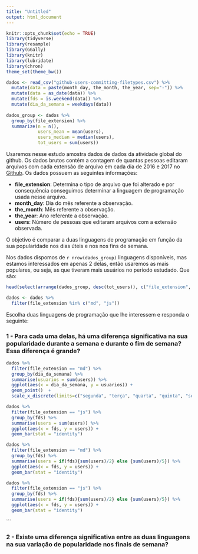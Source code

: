 ```yaml
---
title: "Untitled"
output: html_document
---
```


```r
knitr::opts_chunk$set(echo = TRUE)
library(tidyverse)
library(resample)
library(GGally)
library(knitr)
library(lubridate)
library(chron)
theme_set(theme_bw())
```

```r
dados <- read_csv("github-users-committing-filetypes.csv") %>%
  mutate(data = paste(month_day, the_month, the_year, sep="-")) %>%
  mutate(data = as_date(data)) %>%
  mutate(fds = is.weekend(data)) %>%
  mutate(dia_da_semana = weekdays(data))
  
dados_group <- dados %>%
  group_by(file_extension) %>%
  summarize(n = n(),
            users_mean = mean(users),
            users_median = median(users),
            tot_users = sum(users))
```
Usaremos nesse estudo amostra dados de dados da atividade global do github. Os dados brutos contém a contagem de quantas pessoas editaram arquivos com cada extensão de arquivo em cada dia de 2016 e 2017 no [Github](https://github.com/).
Os dados possuem as seguintes informações:  

  * __file_extension__: Determina o tipo de arquivo que foi alterado e por consequência conseguimos determinar a linguagem de programação usada nesse arquivo.  
  * __month_day__: Dia do mês referente a observação.  
  * __the_month__: Mês referente a observação.  
  * __the_year__: Ano referente a observação.  
  * __users__: Número de pessoas que editaram arquivos com a extensão observada.  

O objetivo é comparar a duas linguagens de programação em função da sua popularidade nos dias úteis e nos nos fins de semana.

Nos dados dispomos de `r nrow(dados_group)` linguagens disponíveis, mas estamos interessados em apenas 2 delas, então usaremos as mais populares, ou seja, as que tiveram mais usuários no período estudado. Que são:
```r
head(select(arrange(dados_group, desc(tot_users)), c("file_extension", "tot_users")) , 2)

dados <- dados %>%
  filter(file_extension %in% c("md", "js"))
```


Escolha duas linguagens de programação que lhe interessem e responda o seguinte: 

### 1 - Para cada uma delas, há uma diferença significativa na sua popularidade durante a semana e durante o fim de semana? Essa diferença é grande?
```r

dados %>%
  filter(file_extension == "md") %>%
  group_by(dia_da_semana) %>%
  summarise(usuarios = sum(users)) %>%
  ggplot(aes(x = dia_da_semana, y = usuarios)) + 
  geom_point()  +
  scale_x_discrete(limits=c("segunda", "terça", "quarta", "quinta", "sexta", "sábado", "domingo"))


```

```r
dados %>%
  filter(file_extension == "js") %>%
  group_by(fds) %>%
  summarise(users = sum(users)) %>%
  ggplot(aes(x = fds, y = users)) +
  geom_bar(stat = "identity")
```
```r
dados %>%
  filter(file_extension == "md") %>%
  group_by(fds) %>%
  summarise(users = if(fds){sum(users)/2} else {sum(users)/5}) %>%
  ggplot(aes(x = fds, y = users)) +
  geom_bar(stat = "identity")
```
```r
dados %>%
  filter(file_extension == "js") %>%
  group_by(fds) %>%
  summarise(users = if(fds){sum(users)/2} else {sum(users)/5}) %>%
  ggplot(aes(x = fds, y = users)) +
  geom_bar(stat = "identity")
```
```

### 2 - Existe uma diferença significativa entre as duas linguagens na sua variação de popularidade nos finais de semana?